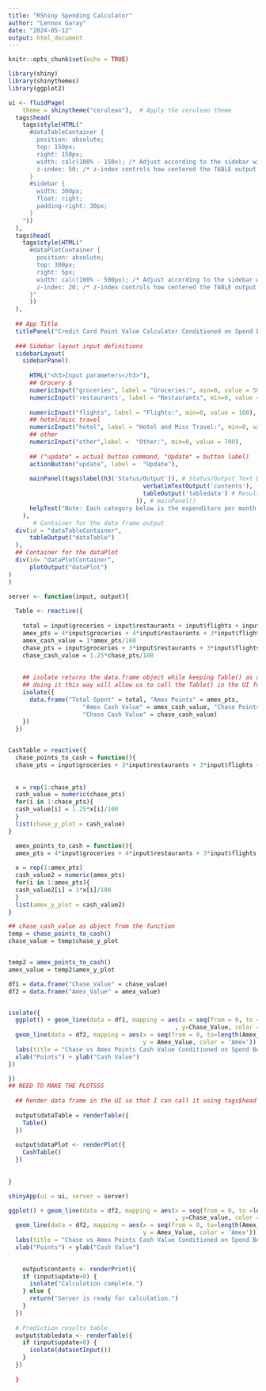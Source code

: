 ---
title: "RShiny Spending Calculator"
author: "Lennox Garay"
date: "2024-05-12"
output: html_document
---

```{r setup, include=FALSE}
knitr::opts_chunk$set(echo = TRUE)
```

```{r}
library(shiny)
library(shinythemes)
library(ggplot2)

```

```{r}
ui <- fluidPage(
    theme = shinytheme("cerulean"),  # Apply the cerulean theme
  tags$head(
    tags$style(HTML("
      #dataTableContainer {
        position: absolute;
        top: 150px;
        right: 150px;
        width: calc(100% - 150x); /* Adjust according to the sidebar width */
        z-index: 50; /* z-index controls how centered the TABLE output is. */
      }
      #sidebar {
        width: 300px;
        float: right;
        padding-right: 30px;
      }
    "))
  ),
  tags$head(
    tags$style(HTML("
      #dataPlotContainer {
        position: absolute;
        top: 300px;
        right: 5px;
        width: calc(100% - 500px); /* Adjust according to the sidebar width */
        z-index: 20; /* z-index controls how centered the TABLE output is. */
      }"
      ))
  ),
  
  ## App Title 
  titlePanel("Credit Card Point Value Calculator Conditioned on Spend Behavior"),
  
  ### Sidebar layout input definitions 
  sidebarLayout(
    sidebarPanel(
      
      HTML("<h3>Input parameters</h3>"),
      ## Grocery $ 
      numericInput("groceries", label = "Groceries:", min=0, value = 500), ## flights 
      numericInput('restaurants', label = "Restaurants", min=0, value = 300), # food
      
      numericInput("flights", label = "Flights:", min=0, value = 100),
      ## hotel/misc travel 
      numericInput("hotel", label = "Hotel and Misc Travel:", min=0, value = 100), 
      ## other 
      numericInput("other",label =  "Other:", min=0, value = 700),
      
      ## ("update" = actual button command, "Update" = button label)
      actionButton("update", label =  "Update"),
      
      mainPanel(tags$label(h3('Status/Output')), # Status/Output Text Box
                                      verbatimTextOutput('contents'),
                                      tableOutput('tabledata') # Results table
                                    )), # mainPanel()
      helpText("Note: Each category below is the expenditure per month.")
    ),
       # Container for the data frame output
  div(id = "dataTableContainer",
      tableOutput("dataTable")
  ), 
  ## Container for the dataPlot 
  div(id= "dataPlotContainer", 
      plotOutput("dataPlot")
)
) 

server <- function(input, output){
  
  Table <- reactive({
    
    total = input$groceries + input$restaurants + input$flights + input$hotel + input$other 
    amex_pts = 4*input$groceries + 4*input$restaurants + 3*input$flights + input$hotel + input$other
    amex_cash_value = 1*amex_pts/100
    chase_pts = input$groceries + 3*input$restaurants + 3*input$flights + 3*input$hotel + input$other
    chase_cash_value = 1.25*chase_pts/100
    
    
    ## isolate returns the data.frame object while keeping Table() as a function that we will cal in the server function. 
    ## doing it this way will allow us to call the Table() in the UI function so it can be moved absolutely. 
    isolate({
      data.frame("Total Spent" = total, "Amex Points" = amex_pts,
                     "Amex Cash Value" = amex_cash_value, "Chase Points" = chase_pts,
                     "Chase Cash Value" = chase_cash_value)
    })
  })


CashTable = reactive({
  chase_points_to_cash = function(){
  chase_pts = input$groceries + 3*input$restaurants + 3*input$flights + 3*input$hotel + input$other
  
  
  x = rep(1:chase_pts)
  cash_value = numeric(chase_pts)
  for(i in 1:chase_pts){
  cash_value[i] = 1.25*x[i]/100
  }
  list(chase_y_plot = cash_value)
}

  amex_points_to_cash = function(){
  amex_pts = 4*input$groceries + 4*input$restaurants + 3*input$flights + input$hotel + input$other
  
  x = rep(1:amex_pts)
  cash_value2 = numeric(amex_pts)
  for(i in 1:amex_pts){
  cash_value2[i] = 1*x[i]/100
  }
  list(amex_y_plot = cash_value2)
}

## chase_cash_value as object from the function 
temp = chase_points_to_cash()
chase_value = temp$chase_y_plot 


temp2 = amex_points_to_cash()
amex_value = temp2$amex_y_plot

df1 = data.frame("Chase_Value" = chase_value)
df2 = data.frame("Amex_Value" = amex_value)


isolate({
  ggplot() + geom_line(data = df1, mapping = aes(x = seq(from = 0, to =length(Chase_Value)-1)
                                               , y=Chase_Value, color = 'Chase')) + 
  geom_line(data = df2, mapping = aes(x = seq(from = 0, to=length(Amex_Value)-1),
                                      y = Amex_Value, color = 'Amex')) +
  labs(title = "Chase vs Amex Points Cash Value Conditioned on Spend Behavior", color = "Credit Card Company") +
  xlab("Points") + ylab("Cash Value")
})

})
## NEED TO MAKE THE PLOTSSS
  
  ## Render data frame in the UI so that I can call it using tags$head #Table. 
  
  output$dataTable = renderTable({
    Table()
  })
  
  output$dataPlot <- renderPlot({
    CashTable()
  })
  
  
} 

shinyApp(ui = ui, server = server)

```


```{r}
ggplot() + geom_line(data = df2, mapping = aes(x = seq(from = 0, to =length(Chase_value)-1)
                                               , y=Chase_value, color = 'Chase')) + 
  geom_line(data = df2, mapping = aes(x = seq(from = 0, to=length(Amex_Value)-1),
                                      y = Amex_Value, color = 'Amex')) +
  labs(title = "Chase vs Amex Points Cash Value Conditioned on Spend Behavior", color = "Credit Card Company") +
  xlab("Points") + ylab("Cash Value")
                                              
```


```{r}
  
    output$contents <- renderPrint({
    if (input$update>0) { 
      isolate("Calculation complete.") 
    } else {
      return("Server is ready for calculation.")
    }
  })
  
  # Prediction results table
  output$tabledata <- renderTable({
    if (input$update>0) { 
      isolate(datasetInput()) 
    } 
  })
  
  }
```

